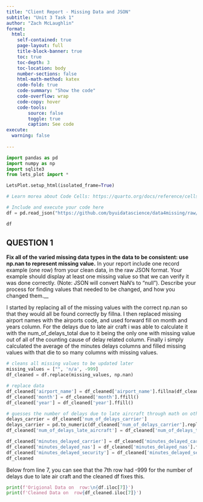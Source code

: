 ```yaml
---
title: "Client Report - Missing Data and JSON"
subtitle: "Unit 3 Task 1"
author: "Zach McLaughlin"
format:
  html:
    self-contained: true
    page-layout: full
    title-block-banner: true
    toc: true
    toc-depth: 3
    toc-location: body
    number-sections: false
    html-math-method: katex
    code-fold: true
    code-summary: "Show the code"
    code-overflow: wrap
    code-copy: hover
    code-tools:
        source: false
        toggle: true
        caption: See code
execute: 
  warning: false
    
---
```


```python
import pandas as pd 
import numpy as np
import sqlite3
from lets_plot import *

LetsPlot.setup_html(isolated_frame=True)
```


```python
# Learn morea about Code Cells: https://quarto.org/docs/reference/cells/cells-jupyter.html

# Include and execute your code here
df = pd.read_json("https://github.com/byuidatascience/data4missing/raw/master/data-raw/flights_missing/flights_missing.json")

df
```

## QUESTION 1

__Fix all of the varied missing data types in the data to be consistent: use np.nan to represent missing value.__ In your report include one record example (one row) from your clean data, in the raw JSON format. Your example should display at least one missing value so that we can verify it was done correctly. (Note: JSON will convert NaN's to "null"). Describe your process for finding values that needed to be changed, and how you changed them.__ 

I started by replacing all of the missing values with the correct np.nan so that they would all be found correctly by fillna. I then replaced missing airport names with the airports code, and used forward fill on month and years column. For the delays due to late air craft i was able to calculate it with the num_of_delays_total due to it being the only one with missing value out of all of the counting cause of delay related column. Finally i simply calculated the average of the minutes delays columns and filled missing values with that die to so many columns with missing values.

```python
# cleans all missing values to be updated later
missing_values = ["", 'n/a', -999]
df_cleaned = df.replace(missing_values, np.nan)

# replace data
df_cleaned['airport_name'] = df_cleaned['airport_name'].fillna(df_cleaned['airport_code'])
df_cleaned['month'] = df_cleaned['month'].ffill()
df_cleaned['year'] = df_cleaned['year'].ffill()

# guesses the number of delays due to late aircraft through math on other columns
delays_carrier = df_cleaned['num_of_delays_carrier']
delays_carrier = pd.to_numeric(df_cleaned['num_of_delays_carrier'].replace('1500+', 1500))
df_cleaned['num_of_delays_late_aircraft'] = df_cleaned['num_of_delays_total'] - df_cleaned['num_of_delays_weather'] - df_cleaned['num_of_delays_security'] - df_cleaned['num_of_delays_nas'] - delays_carrier

df_cleaned['minutes_delayed_carrier'] = df_cleaned['minutes_delayed_carrier'].fillna(df_cleaned['minutes_delayed_carrier'].mean())
df_cleaned['minutes_delayed_nas'] = df_cleaned['minutes_delayed_nas'].fillna(df_cleaned['minutes_delayed_nas'].mean())
df_cleaned['minutes_delayed_security'] = df_cleaned['minutes_delayed_security'].fillna(df_cleaned['minutes_delayed_security'].mean())
df_cleaned
```

Below from line 7, you can see that the 7th row had -999 for the number of delays due to late air craft and the cleaned df fixes this.

```python
print(f'Origional Data on  row:\n{df.iloc[7]}')
print(f'Cleaned Data on  row{df_cleaned.iloc[7]}')
```